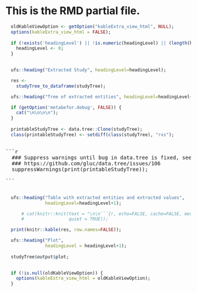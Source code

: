 
<div style="display:block;clear:both;" class="rxs-start"></div>
  <div class="rxs-container">
  
  

<h1>This is the RMD partial file.</h1>



    
```r

  oldKableViewOption <- getOption("kableExtra_view_html", NULL);
  options(kableExtra_view_html = FALSE);
  
  if (!exists('headingLevel') || !is.numeric(headingLevel) || (length(headingLevel) != 1)) {
    headingLevel <- 0;
  }
  
```
  
```r
  ufs::heading("Extracted Study", headingLevel=headingLevel);
```

```r

  res <-
    studyTree_to_dataframe(studyTree);

  ufs::heading("Tree of extracted entities", headingLevel=headingLevel+1);

  if (getOption('metabefor.debug', FALSE)) {
    cat("\n\n\n\n");
  }
    
  printableStudyTree <- data.tree::Clone(studyTree);
  class(printableStudyTree) <- setdiff(class(studyTree), "rxs");

```

<pre>

```r

  ### Suppress warnings until bug in data.tree is fixed, see:
  ### https://github.com/gluc/data.tree/issues/106
  suppressWarnings(print(printableStudyTree));

```

</pre>

```r

  ufs::heading("Table with extracted entities and extracted values",
               headingLevel=headingLevel+1);

      # cat(knitr::knit(text = "\n\n```{r, echo=FALSE, cache=FALSE, message=FALSE, results='asis' }\n  knitr::kable(res, row.names=FALSE);\n```\n\n",
      #                 quiet = TRUE));

  print(knitr::kable(res, row.names=FALSE));

```


```r
  
  ufs::heading("Plot",
               headingLevel = headingLevel+1);
  
  studyTree$output$plot;
  
```

  
```r
  if (!is.null(oldKableViewOption)) {
    options(kableExtra_view_html = oldKableViewOption);
  }
```
  
  </div>
<div style="display:block;clear:both;" class="rxs-end"></div>
